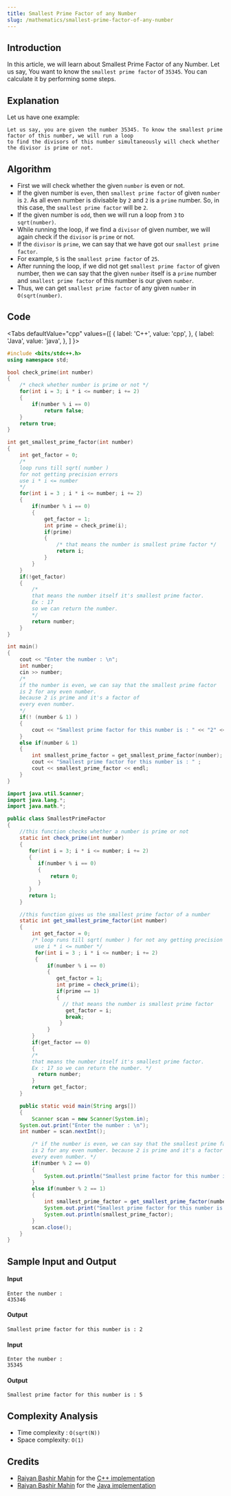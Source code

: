 ```yaml
---
title: Smallest Prime Factor of any Number
slug: /mathematics/smallest-prime-factor-of-any-number
---
```


## Introduction

In this article, we will learn about Smallest Prime Factor of any Number.
Let us say, You want to know the `smallest prime factor` of `35345`. You can calculate it by performing some steps.


## Explanation

Let us have one example:

```
Let us say, you are given the number 35345. To know the smallest prime factor of this number, we will run a loop
to find the divisors of this number simultaneously will check whether the divisor is prime or not.
```

## Algorithm

 - First we will check whether the given `number` is even or not.
 - If the given number is `even`, then `smallest prime factor` of given `number` is `2`. As all even number is divisable by `2` and `2` is
 a `prime` number. So, in this case, the `smallest prime factor` will be `2`.
 - If the given number is `odd`, then we will run a loop from `3` to `sqrt(number)`.
 - While running the loop, if we find a `divisor` of given number, we will again check if the `divisor` is `prime` or not.
 - If the `divisor` is `prime`, we can say that we have got our `smallest prime factor`.
 - For example, `5` is the `smallest prime factor` of `25`.
 - After running the loop, if we did not get `smallest prime factor` of given number, then we can say that 
 the given `number` itself is a `prime` number and `smallest prime factor` of this number is our given `number`.
 - Thus, we can get `smallest prime factor` of any given `number` in `O(sqrt(number)`.

## Code


<Tabs
  defaultValue="cpp"
  values={[
    { label: 'C++', value: 'cpp', },
    { label: 'Java', value: 'java', },
  ]
}>

<TabItem value="cpp">

```cpp
#include <bits/stdc++.h>
using namespace std;

bool check_prime(int number)
{
    /* check whether number is prime or not */
    for(int i = 3; i * i <= number; i += 2)
    {
        if(number % i == 0)
            return false;
    }
    return true;
}

int get_smallest_prime_factor(int number)
{
    int get_factor = 0;
    /*
    loop runs till sqrt( number )
    for not getting precision errors
    use i * i <= number
    */
    for(int i = 3 ; i * i <= number; i += 2)
    {
        if(number % i == 0)
        {
            get_factor = 1;
            int prime = check_prime(i);
            if(prime)
            {
                /* that means the number is smallest prime factor */
                return i;
            }
        }
    }
    if(!get_factor)
    {
        /*
        that means the number itself it's smallest prime factor.
        Ex : 17
        so we can return the number.
        */
        return number;
    }
}

int main()
{
    cout << "Enter the number : \n";
    int number;
    cin >> number;
    /*
    if the number is even, we can say that the smallest prime factor
    is 2 for any even number.
    because 2 is prime and it's a factor of
    every even number.
    */
    if(! (number & 1) )
    {
        cout << "Smallest prime factor for this number is : " << "2" << endl;
    }
    else if(number & 1)
    {
        int smallest_prime_factor = get_smallest_prime_factor(number);
        cout << "Smallest prime factor for this number is : " ;
        cout << smallest_prime_factor << endl;
    }
}
```

</TabItem>
<TabItem value="java">

```java
import java.util.Scanner;
import java.lang.*;
import java.math.*;

public class SmallestPrimeFactor
{
    //this function checks whether a number is prime or not
    static int check_prime(int number)
    {
       for(int i = 3; i * i <= number; i += 2)
       {
          if(number % i == 0)
          {
              return 0;
          }
       }
       return 1;
    }

    //this function gives us the smallest prime factor of a number
    static int get_smallest_prime_factor(int number)
    {
        int get_factor = 0;
        /* loop runs till sqrt( number ) for not any getting precision errors
         use i * i <= number */
         for(int i = 3 ; i * i <= number; i += 2)
         {
             if(number % i == 0)
             {
                get_factor = 1;
                int prime = check_prime(i);
                if(prime == 1)
                {
                  // that means the number is smallest prime factor 
                   get_factor = i;
                   break;
                 }
             }
        }
        if(get_factor == 0)
        {
        /*
        that means the number itself it's smallest prime factor.
        Ex : 17 so we can return the number. */
          return number;
        }
        return get_factor;
    }

    public static void main(String args[])  
    {
        Scanner scan = new Scanner(System.in);
	System.out.print("Enter the number : \n");
	int number = scan.nextInt();

        /* if the number is even, we can say that the smallest prime factor
        is 2 for any even number. because 2 is prime and it's a factor of
        every even number. */
        if(number % 2 == 0)
        {
            System.out.println("Smallest prime factor for this number is : 2");
        }
        else if(number % 2 == 1)
        {
            int smallest_prime_factor = get_smallest_prime_factor(number);
            System.out.print("Smallest prime factor for this number is : ");
            System.out.println(smallest_prime_factor);
        }
        scan.close();
    }
}
```

</TabItem>
</Tabs>

## Sample Input and Output

#### Input

```
Enter the number :
435346
```

#### Output

```
Smallest prime factor for this number is : 2
```

#### Input

```
Enter the number :
35345
```

#### Output

```
Smallest prime factor for this number is : 5
```

## Complexity Analysis

  - Time complexity : `O(sqrt(N))`
  - Space complexity: `O(1)`

## Credits

  - [Raiyan Bashir Mahin](https://github.com/RaiyanMahin) for the [C++ implementation](https://github.com/TesseractCoding/NeoAlgo/blob/master/C-Plus-Plus/math/smallest_prime_factor.cpp)
  - [Raiyan Bashir Mahin](https://github.com/RaiyanMahin) for the [Java implementation](https://github.com/TesseractCoding/NeoAlgo/blob/master/Java/math/smallest_prime_factor.java)
